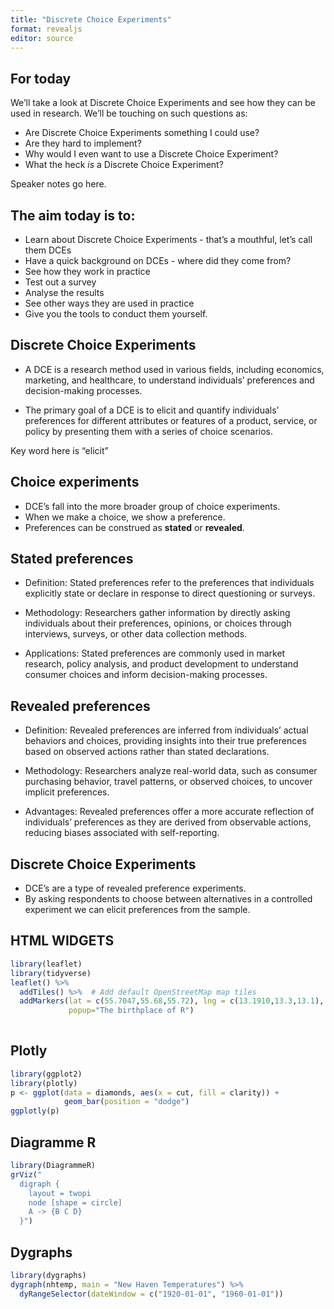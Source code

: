 ```yaml
---
title: "Discrete Choice Experiments"
format: revealjs
editor: source
---
```



## For today

We'll take a look at Discrete Choice Experiments and see how they can be used in research.
We'll be touching on such questions as:

::: {.incremental}

- Are Discrete Choice Experiments something I could use?
- Are they hard to implement?
- Why would I even want to use a Discrete Choice Experiment?
- What the heck _is_ a Discrete Choice Experiment?

:::


::: {.notes}
Speaker notes go here.
:::

## The aim today is to:

- Learn about Discrete Choice Experiments - that's a mouthful, let's call them DCEs
- Have a quick background on DCEs - where did they come from?
- See how they work in practice
- Test out a survey
- Analyse the results
- See other ways they are used in practice
- Give you the tools to conduct them yourself.


## Discrete Choice Experiments

- A DCE is a research method used in various fields, including economics, marketing, and healthcare, to understand individuals' preferences and decision-making processes.

- The primary goal of a DCE is to elicit and quantify individuals' preferences for different attributes or features of a product, service, or policy by presenting them with a series of choice scenarios.

::: {.notes}
Key word here is "elicit"
:::

## Choice experiments

- DCE's fall into the more broader group of choice experiments.
- When we make a choice, we show a preference.
- Preferences can be construed as __stated__ or __revealed__.

## Stated preferences

- Definition: Stated preferences refer to the preferences that individuals explicitly state or declare in response to direct questioning or surveys.

- Methodology: Researchers gather information by directly asking individuals about their preferences, opinions, or choices through interviews, surveys, or other data collection methods.

- Applications: Stated preferences are commonly used in market research, policy analysis, and product development to understand consumer choices and inform decision-making processes.


## Revealed preferences

- Definition: Revealed preferences are inferred from individuals' actual behaviors and choices, providing insights into their true preferences based on observed actions rather than stated declarations.

- Methodology: Researchers analyze real-world data, such as consumer purchasing behavior, travel patterns, or observed choices, to uncover implicit preferences.

- Advantages: Revealed preferences offer a more accurate reflection of individuals' preferences as they are derived from observable actions, reducing biases associated with self-reporting.

## Discrete Choice Experiments

- DCE's are a type of revealed preference experiments. 
- By asking respondents to choose between alternatives in a controlled experiment we can elicit preferences from the sample.

## HTML WIDGETS

```r
library(leaflet)
library(tidyverse)
leaflet() %>%
  addTiles() %>%  # Add default OpenStreetMap map tiles
  addMarkers(lat = c(55.7047,55.68,55.72), lng = c(13.1910,13.3,13.1),
             popup="The birthplace of R")
  

```

## Plotly
```r
library(ggplot2)
library(plotly)
p <- ggplot(data = diamonds, aes(x = cut, fill = clarity)) +
            geom_bar(position = "dodge")
ggplotly(p)
```


## Diagramme R
```r
library(DiagrammeR)
grViz("
  digraph {
    layout = twopi
    node [shape = circle]
    A -> {B C D} 
  }")
```


## Dygraphs
```r
library(dygraphs)
dygraph(nhtemp, main = "New Haven Temperatures") %>% 
  dyRangeSelector(dateWindow = c("1920-01-01", "1960-01-01"))
```
